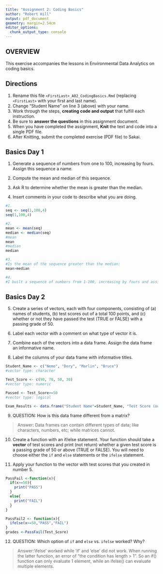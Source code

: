 ```yaml
---
title: "Assignment 2: Coding Basics"
author: "Robert Hill"
output: pdf_document
geometry: margin=2.54cm
editor_options: 
  chunk_output_type: console
---
```


## OVERVIEW

This exercise accompanies the lessons in Environmental Data Analytics on coding basics.

## Directions

1.  Rename this file `<FirstLast>_A02_CodingBasics.Rmd` (replacing `<FirstLast>` with your first and last name).
2.  Change "Student Name" on line 3 (above) with your name.
3.  Work through the steps, **creating code and output** that fulfill each instruction.
4.  Be sure to **answer the questions** in this assignment document.
5.  When you have completed the assignment, **Knit** the text and code into a single PDF file.
6.  After Knitting, submit the completed exercise (PDF file) to Sakai.

## Basics Day 1

1.  Generate a sequence of numbers from one to 100, increasing by fours. Assign this sequence a name.

2.  Compute the mean and median of this sequence.

3.  Ask R to determine whether the mean is greater than the median.

4.  Insert comments in your code to describe what you are doing.

```r
#1. 
seq <- seq(1,100,4)
seq(1,100,4)

#2. 
mean <- mean(seq)
median <- median(seq)
#mean
mean
#median
median

#3. 
#Is the mean of the sequence greater than the median:
mean>median

#4.
#I built a sequence of numbers from 1-100, increasing by fours and assigned the sequence to value 'seq'. The I used the mean and median function to find these values of that sequence and assigned these to variables a and b respectively. Lastly, I ran a conditional of a (mean) > b (median), which returns a true/false.

```

## Basics Day 2

5.  Create a series of vectors, each with four components, consisting of (a) names of students, (b) test scores out of a total 100 points, and (c) whether or not they have passed the test (TRUE or FALSE) with a passing grade of 50.

6.  Label each vector with a comment on what type of vector it is.

7.  Combine each of the vectors into a data frame. Assign the data frame an informative name.

8.  Label the columns of your data frame with informative titles.

```r
Student_Name <- c("Nemo", "Dory", "Marlin", "Bruce")
#vector type: character

Test_Score <- c(90, 70, 50, 30)
#vector type: numeric

Passed <- Test_Score>=50
#vector type: logical

Exam_Results <- data.frame("Student Name"=Student_Name, "Test Score (out of 100)"=Test_Score,"Passed"=Passed)

```

9.  QUESTION: How is this data frame different from a matrix?

> Answer: Data frames can contain different types of data; like characters, numbers, etc; while matrices cannot.

10. Create a function with an if/else statement. Your function should take a **vector** of test scores and print (not return) whether a given test score is a passing grade of 50 or above (TRUE or FALSE). You will need to choose either the `if` and `else` statements or the `ifelse` statement. 

11. Apply your function to the vector with test scores that you created in number 5.

```r
PassFail <-function(x){
  if(x>=50){
    print("PASS")
  }
  else{
    print("FAIL")
  }
}

PassFail2 <- function(x){
  ifelse(x>=50,"PASS","FAIL")
}
grades <-PassFail(Test_Score)

```

12. QUESTION: Which option of `if` and `else` vs. `ifelse` worked? Why?

> Answer:'ifelse' worked while 'if' and 'else' did not work. When running the latter function, an error of "the condition has length > 1". So an if() function can only evaluate 1 element, while an ifelse() can evaluate multiple elements.
